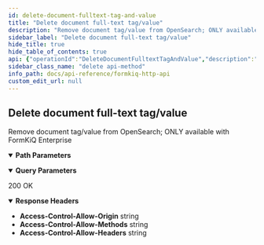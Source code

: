 ```yaml
---
id: delete-document-fulltext-tag-and-value
title: "Delete document full-text tag/value"
description: "Remove document tag/value from OpenSearch; ONLY available with FormKiQ Enterprise"
sidebar_label: "Delete document full-text tag/value"
hide_title: true
hide_table_of_contents: true
api: {"operationId":"DeleteDocumentFulltextTagAndValue","description":"Remove document tag/value from OpenSearch; ONLY available with FormKiQ Enterprise","tags":["Enhanced Fulltext Document Search"],"parameters":[{"name":"siteId","in":"query","description":"Site Identifier","required":false,"schema":{"type":"string"}},{"name":"documentId","in":"path","description":"Document Identifier","required":true,"schema":{"type":"string"}},{"name":"tagKey","in":"path","description":"Tag Key","required":true,"schema":{"type":"string"}},{"name":"tagValue","in":"path","description":"Tag Key Value","required":true,"schema":{"type":"string"}},{"name":"shareKey","in":"query","description":"Share Identifier","required":false,"schema":{"type":"string"}}],"responses":{"200":{"description":"200 OK","headers":{"Access-Control-Allow-Origin":{"schema":{"type":"string"}},"Access-Control-Allow-Methods":{"schema":{"type":"string"}},"Access-Control-Allow-Headers":{"schema":{"type":"string"}}},"content":{}}},"security":[{"ApiAuthorization":[]}],"x-amazon-apigateway-integration":{"uri":{"Fn::Sub":"arn:aws:apigateway:${AWS::Region}:lambda:path/2015-03-31/functions/${DocumentsApiRequests.Arn}/invocations"},"responses":{"default":{"statusCode":"200","responseParameters":{"method.response.header.Access-Control-Allow-Methods":"'*'","method.response.header.Access-Control-Allow-Headers":"'Content-Type,X-Amz-Date,Authorization,X-Api-Key'","method.response.header.Access-Control-Allow-Origin":"'*'"}}},"passthroughBehavior":"when_no_templates","httpMethod":"POST","type":"aws_proxy","payloadFormatVersion":"1.0"},"extensions":[{"key":"x-amazon-apigateway-integration","value":{"uri":{"Fn::Sub":"arn:aws:apigateway:${AWS::Region}:lambda:path/2015-03-31/functions/${DocumentsApiRequests.Arn}/invocations"},"responses":{"default":{"statusCode":"200","responseParameters":{"method.response.header.Access-Control-Allow-Methods":"'*'","method.response.header.Access-Control-Allow-Headers":"'Content-Type,X-Amz-Date,Authorization,X-Api-Key'","method.response.header.Access-Control-Allow-Origin":"'*'"}}},"passthroughBehavior":"when_no_templates","httpMethod":"POST","type":"aws_proxy","payloadFormatVersion":"1.0"}}],"method":"delete","path":"/documents/{documentId}/fulltext/tags/{tagKey}/{tagValue}","servers":[{"url":"http://localhost","description":"Local development server"}],"securitySchemes":{"ApiAuthorization":{"type":"oauth2","flows":{},"x-amazon-apigateway-authorizer":{"type":"jwt","jwtConfiguration":{"issuer":{"Fn::Sub":"https://cognito-idp.${AWS::Region}.amazonaws.com/${CognitoUserPool}"},"audience":[{"Fn::Sub":"${CognitoUserPoolClient}"}]},"identitySource":"$request.header.Authorization"}}},"info":{"title":"FormKiQ HTTP API","contact":{"name":"FormKiQ","url":"https://formkiq.com","email":"support@formkiq.com"},"x-logo":{"url":"https://docs.formkiq.com/docs/latest/_images/formkiq-logo.png","backgroundColor":"#FFFFFF","altText":"FormKiQ Logo"},"license":{"name":"Apache 2.0","url":"https://www.apache.org/licenses/LICENSE-2.0.html"},"description":"Formkiq API: Document Management Platform API using OAuth(JWT) Authentication\n\nYou can find out more about FormKiQ at [https://formkiq.com](http://formkiq.com).\n\n## Introduction\n\nFormKiQ is an API-first (head-less), battle-tested document management API. The FormKiQ API provides all the API endpoints to build your Perfect Document Management Platform.\n\nFormKiQ API was built on top of [OpenAPI specification](https://www.openapis.org), so it is easy to use the API spec file with any application that supports the OpenAPI specification.\n\nOpen API OAuth Specification - https://raw.githubusercontent.com/formkiq/formkiq-core/master/docs/openapi/openapi-jwt.yaml\n\nOpen API IAM Specification - https://raw.githubusercontent.com/formkiq/formkiq-core/master/docs/openapi/openapi-iam.yaml\n\n## Authentication\nFormKiQ offers three forms of authentication:\n  - OAuth(JWT)\n  - AWS IAM\n  - API Key","version":"1.12.0"},"postman":{"name":"Delete document full-text tag/value","description":{"content":"Remove document tag/value from OpenSearch; ONLY available with FormKiQ Enterprise","type":"text/plain"},"url":{"path":["documents",":documentId","fulltext","tags",":tagKey",":tagValue"],"host":["{{baseUrl}}"],"query":[{"disabled":false,"description":{"content":"Site Identifier","type":"text/plain"},"key":"siteId","value":""},{"disabled":false,"description":{"content":"Share Identifier","type":"text/plain"},"key":"shareKey","value":""}],"variable":[{"disabled":false,"description":{"content":"(Required) Document Identifier","type":"text/plain"},"type":"any","value":"","key":"documentId"},{"disabled":false,"description":{"content":"(Required) Tag Key","type":"text/plain"},"type":"any","value":"","key":"tagKey"},{"disabled":false,"description":{"content":"(Required) Tag Key Value","type":"text/plain"},"type":"any","value":"","key":"tagValue"}]},"method":"DELETE","auth":{"type":"oauth2","oauth2":[]}}}
sidebar_class_name: "delete api-method"
info_path: docs/api-reference/formkiq-http-api
custom_edit_url: null
---
```



## Delete document full-text tag/value



Remove document tag/value from OpenSearch; ONLY available with FormKiQ Enterprise

<details style={{"marginBottom":"1rem"}} data-collapsed={false} open={true}><summary style={{}}><strong>Path Parameters</strong></summary><div><ul><ParamsItem className={"paramsItem"} param={{"name":"documentId","in":"path","description":"Document Identifier","required":true,"schema":{"type":"string"}}}></ParamsItem><ParamsItem className={"paramsItem"} param={{"name":"tagKey","in":"path","description":"Tag Key","required":true,"schema":{"type":"string"}}}></ParamsItem><ParamsItem className={"paramsItem"} param={{"name":"tagValue","in":"path","description":"Tag Key Value","required":true,"schema":{"type":"string"}}}></ParamsItem></ul></div></details><details style={{"marginBottom":"1rem"}} data-collapsed={false} open={true}><summary style={{}}><strong>Query Parameters</strong></summary><div><ul><ParamsItem className={"paramsItem"} param={{"name":"siteId","in":"query","description":"Site Identifier","required":false,"schema":{"type":"string"}}}></ParamsItem><ParamsItem className={"paramsItem"} param={{"name":"shareKey","in":"query","description":"Share Identifier","required":false,"schema":{"type":"string"}}}></ParamsItem></ul></div></details><div><ApiTabs><TabItem label={"200"} value={"200"}><div>

200 OK

</div><details style={{"textAlign":"left","marginBottom":"1rem"}} data-collaposed={true} open={false}><summary style={{}}><strong>Response Headers</strong></summary><ul style={{"marginLeft":"1rem"}}><li className={"schemaItem"}><summary style={{}}><strong>Access-Control-Allow-Origin</strong><span style={{"opacity":"0.6"}}> string</span></summary><div></div></li><li className={"schemaItem"}><summary style={{}}><strong>Access-Control-Allow-Methods</strong><span style={{"opacity":"0.6"}}> string</span></summary><div></div></li><li className={"schemaItem"}><summary style={{}}><strong>Access-Control-Allow-Headers</strong><span style={{"opacity":"0.6"}}> string</span></summary><div></div></li></ul></details><div></div></TabItem></ApiTabs></div>
      